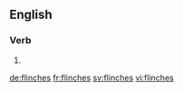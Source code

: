 ==English==

===Verb===
{{head|en}}

# {{en-third-person singular of|flinch}}

[[de:flinches]]
[[fr:flinches]]
[[sv:flinches]]
[[vi:flinches]]